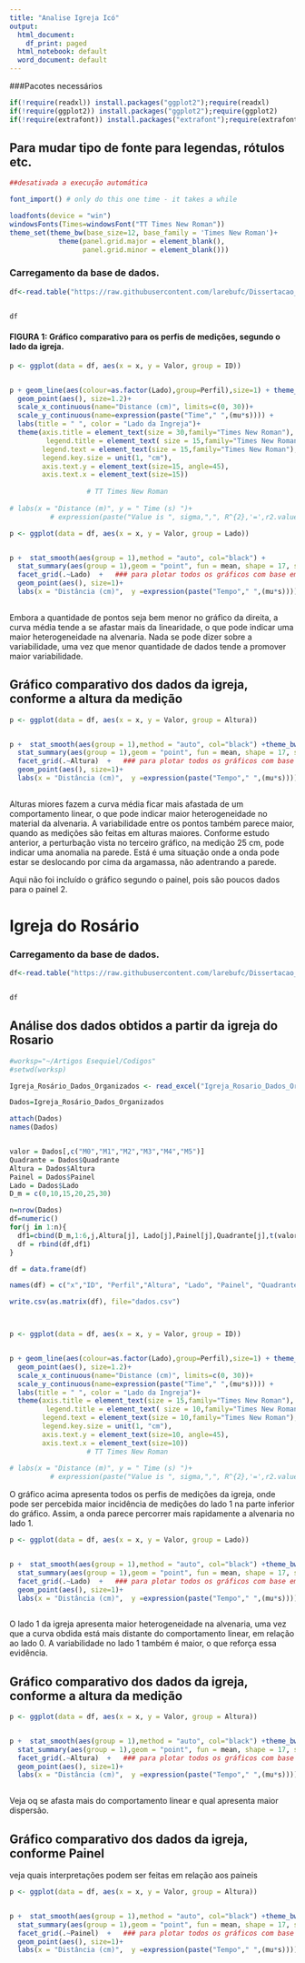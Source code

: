 ---
title: "Analise Igreja Icó"
output:
  html_document:
    df_print: paged
  html_notebook: default
  word_document: default
---

###Pacotes necessários

```{r include=FALSE}
if(!require(readxl)) install.packages("ggplot2");require(readxl) 
if(!require(ggplot2)) install.packages("ggplot2");require(ggplot2) 
if(!require(extrafont)) install.packages("extrafont");require(extrafont) 

```


## Para mudar tipo de fonte para legendas, rótulos etc.


```{r include=FALSE}
##desativada a execução automática

font_import() # only do this one time - it takes a while

```



```{r include=FALSE}

loadfonts(device = "win")
windowsFonts(Times=windowsFont("TT Times New Roman"))
theme_set(theme_bw(base_size=12, base_family = 'Times New Roman')+ 
            theme(panel.grid.major = element_blank(),
                  panel.grid.minor = element_blank()))


```







### Carregamento da base de dados.


```{r echo=FALSE}

df<-read.table("https://raw.githubusercontent.com/larebufc/Dissertacao_estevao/main/dados.csv",sep=',', head=TRUE)[,-1] 


df
```


#### FIGURA 1: Gráfico comparativo para os perfis de medições, segundo o lado da igreja.


```{r echo=FALSE, fig.height=6, fig.width=10, warning=FALSE}

p <- ggplot(data = df, aes(x = x, y = Valor, group = ID))


p + geom_line(aes(colour=as.factor(Lado),group=Perfil),size=1) + theme_bw()+
  geom_point(aes(), size=1.2)+  
  scale_x_continuous(name="Distance (cm)", limits=c(0, 30))+
  scale_y_continuous(name=expression(paste("Time"," ",(mu*s)))) +
  labs(title = " ", color = "Lado da Ingreja")+
  theme(axis.title = element_text(size = 30,family="Times New Roman"),
         legend.title = element_text( size = 15,family="Times New Roman"),  
        legend.text = element_text(size = 15,family="Times New Roman"),
        legend.key.size = unit(1, "cm"),
        axis.text.y = element_text(size=15, angle=45),
        axis.text.x = element_text(size=15))
 
                   # TT Times New Roman
                 
# labs(x = "Distance (m)", y = " Time (s) ")+ 
          # expression(paste("Value is ", sigma,",", R^{2},'=',r2.value))
```

```{r echo=FALSE, fig.height=6, fig.width=10, warning=FALSE}

p <- ggplot(data = df, aes(x = x, y = Valor, group = Lado))


p +  stat_smooth(aes(group = 1),method = "auto", col="black") +
  stat_summary(aes(group = 1),geom = "point", fun = mean, shape = 17, size = 3)+        
  facet_grid(.~Lado)  +   ### para plotar todos os gráficos com base em id
  geom_point(aes(), size=1)+ 
  labs(x = "Distância (cm)",  y =expression(paste("Tempo"," ",(mu*s)))) + theme(legend.position='none')
                      
```






Embora a quantidade de pontos seja bem menor no gráfico da direita, a curva média tende a se afastar mais da linearidade, o que pode indicar uma maior heterogeneidade na alvenaria. Nada se pode dizer sobre a variabilidade, uma vez que menor quantidade de dados tende a promover maior variabilidade.



## Gráfico comparativo dos dados da igreja, conforme a altura da medição

```{r echo=FALSE, fig.height=6, fig.width=10, warning=FALSE}

p <- ggplot(data = df, aes(x = x, y = Valor, group = Altura))


p +  stat_smooth(aes(group = 1),method = "auto", col="black") +theme_bw()+
  stat_summary(aes(group = 1),geom = "point", fun = mean, shape = 17, size = 3)+        
  facet_grid(.~Altura)  +   ### para plotar todos os gráficos com base em id
  geom_point(aes(), size=1)+ 
  labs(x = "Distância (cm)",  y =expression(paste("Tempo"," ",(mu*s)))) + theme(legend.position='none')
                      
```

Alturas  miores fazem a curva média ficar mais afastada de um comportamento linear, o que pode indicar maior heterogeneidade no material da alvenaria. A variabilidade entre os pontos também parece maior, quando as medições são feitas em alturas maiores. Conforme estudo anterior, a perturbação  vista no terceiro gráfico, na medição 25 cm, pode indicar uma anomalia na parede. Está é uma situação onde a onda pode estar se deslocando por cima da argamassa, não adentrando a parede.




Aqui não foi incluído o gráfico segundo o painel, pois são poucos dados para o painel 2.



# Igreja do Rosário

### Carregamento da base de dados.


```{r echo=FALSE}

df<-read.table("https://raw.githubusercontent.com/larebufc/Dissertacao_estevao/main/dados_igreja_Rosario.csv",sep=',', head=TRUE)[,-1] 


df
```


## Análise dos dados obtidos a partir da igreja do Rosario



```{r eval=FALSE, include=FALSE}
#worksp="~/Artigos Esequiel/Codigos"
#setwd(worksp)

Igreja_Rosário_Dados_Organizados <- read_excel("Igreja_Rosario_Dados_Organizados.xlsx")

Dados=Igreja_Rosário_Dados_Organizados 

attach(Dados)
names(Dados)


valor = Dados[,c("M0","M1","M2","M3","M4","M5")]
Quadrante = Dados$Quadrante
Altura = Dados$Altura
Painel = Dados$Painel
Lado = Dados$Lado
D_m = c(0,10,15,20,25,30)

n=nrow(Dados)
df=numeric()
for(j in 1:n){
  df1=cbind(D_m,1:6,j,Altura[j], Lado[j],Painel[j],Quadrante[j],t(valor[j,]))
  df = rbind(df,df1)
}

df = data.frame(df)

names(df) = c("x","ID", "Perfil","Altura", "Lado", "Painel", "Quadrante","Valor")

write.csv(as.matrix(df), file="dados.csv")




```






```{r echo=FALSE, fig.height=6, fig.width=10, warning=FALSE}

p <- ggplot(data = df, aes(x = x, y = Valor, group = ID))


p + geom_line(aes(colour=as.factor(Lado),group=Perfil),size=1) + theme_bw()+
  geom_point(aes(), size=1.2)+  
  scale_x_continuous(name="Distance (cm)", limits=c(0, 30))+
  scale_y_continuous(name=expression(paste("Time"," ",(mu*s)))) +
  labs(title = " ", color = "Lado da Ingreja")+
  theme(axis.title = element_text(size = 15,family="Times New Roman"),
         legend.title = element_text( size = 10,family="Times New Roman"),  
        legend.text = element_text(size = 10,family="Times New Roman"),
        legend.key.size = unit(1, "cm"),
        axis.text.y = element_text(size=10, angle=45),
        axis.text.x = element_text(size=10)) 
                   # TT Times New Roman
                 
# labs(x = "Distance (m)", y = " Time (s) ")+ 
          # expression(paste("Value is ", sigma,",", R^{2},'=',r2.value))
```


O gráfico acima apresenta todos os perfis de medições da igreja, onde pode ser percebida maior incidência de medições do lado 1 na parte inferior do gráfico. Assim, a onda parece percorrer mais rapidamente a alvenaria no lado 1.





```{r echo=FALSE, fig.height=6, fig.width=10, warning=FALSE}

p <- ggplot(data = df, aes(x = x, y = Valor, group = Lado))


p +  stat_smooth(aes(group = 1),method = "auto", col="black") +theme_bw()+
  stat_summary(aes(group = 1),geom = "point", fun = mean, shape = 17, size = 3)+        
  facet_grid(.~Lado)  +   ### para plotar todos os gráficos com base em id
  geom_point(aes(), size=1)+ 
  labs(x = "Distância (cm)",  y =expression(paste("Tempo"," ",(mu*s)))) + theme(legend.position='none')
                      
```




O lado 1 da igreja apresenta maior heterogeneidade na alvenaria, uma vez que a curva obdida está mais distante do comportamento linear, em relação ao lado 0. A variabilidade no lado 1 também é maior, o que reforça essa evidência.






## Gráfico comparativo dos dados da igreja, conforme a altura da medição

```{r echo=FALSE, fig.height=6, fig.width=10, warning=FALSE}

p <- ggplot(data = df, aes(x = x, y = Valor, group = Altura))


p +  stat_smooth(aes(group = 1),method = "auto", col="black") +theme_bw()+
  stat_summary(aes(group = 1),geom = "point", fun = mean, shape = 17, size = 3)+        
  facet_grid(.~Altura)  +   ### para plotar todos os gráficos com base em id
  geom_point(aes(), size=1)+ 
  labs(x = "Distância (cm)",  y =expression(paste("Tempo"," ",(mu*s)))) + theme(legend.position='none')
                      
```


Veja oq se afasta mais do comportamento linear e qual apresenta maior dispersão.




## Gráfico comparativo dos dados da igreja, conforme Painel


veja quais interpretações podem ser feitas em relação aos paineis

```{r echo=FALSE, fig.height=6, fig.width=10, warning=FALSE}

p <- ggplot(data = df, aes(x = x, y = Valor, group = Altura))


p +  stat_smooth(aes(group = 1),method = "auto", col="black") +theme_bw()+
  stat_summary(aes(group = 1),geom = "point", fun = mean, shape = 17, size = 3)+        
  facet_grid(.~Painel)  +   ### para plotar todos os gráficos com base em id
  geom_point(aes(), size=1)+ 
  labs(x = "Distância (cm)",  y =expression(paste("Tempo"," ",(mu*s)))) + theme(legend.position='none')
                      
```

